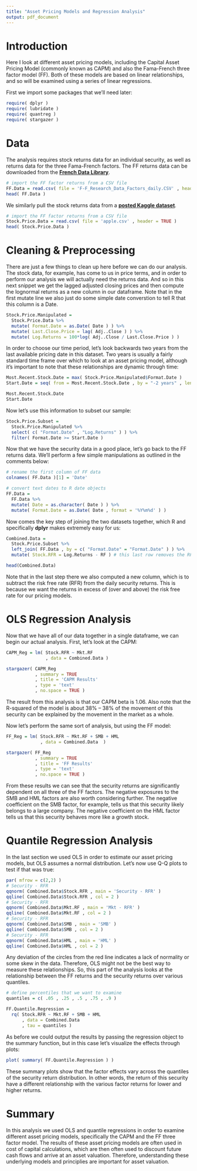 ```yaml
---
title: "Asset Pricing Models and Regression Analysis"
output: pdf_document
---
```


# Introduction

Here I look at different asset pricing models, including the Capital Asset Pricing Model (commonly known as CAPM) and also the Fama-French three factor model (FF). Both of these models are based on linear relationships, and so will be examined using a series of linear regressions.

First we import some packages that we'll need later:

```r
require( dplyr )
require( lubridate )
require( quantreg )
require( stargazer )
```

# Data

The analysis requires stock returns data for an individual security, as well as returns data for the three Fama-French factors. The FF returns data can be downloaded from the **[French Data Library](http://mba.tuck.dartmouth.edu/pages/faculty/ken.french/Data_Library/f-f_factors.html)**.

```r
# import the FF factor returns from a CSV file
FF.Data = read.csv( file = 'F-F_Research_Data_Factors_daily.CSV' , header = TRUE )
head( FF.Data )
```

We similarly pull the stock returns data from a **[posted Kaggle dataset](https://www.kaggle.com/fayomi/apple-stock-prices-from-20102017/version/1)**.

```r
# import the FF factor returns from a CSV file
Stock.Price.Data = read.csv( file = 'apple.csv' , header = TRUE )
head( Stock.Price.Data )
```

# Cleaning & Preprocessing

There are just a few things to clean up here before we can do our analysis. The stock data, for example, has come to us in price terms, and in order to perform our analysis we will actually need the returns data. And so in this next snippet we get the lagged adjusted closing prices and then compute the lognormal returns as a new column in our dataframe. Note that in the first mutate line we also just do some simple date converstion to tell R that this column is a Date.

```r
Stock.Price.Manipulated = 
  Stock.Price.Data %>% 
  mutate( Format.Date = as.Date( Date ) ) %>% 
  mutate( Last.Close.Price = lag( Adj..Close ) ) %>%
  mutate( Log.Returns = 100*log( Adj..Close / Last.Close.Price ) ) 
```

In order to choose our time period, let's look backwards two years from the last available pricing date in this dataset. Two years is usually a fairly standard time frame over which to look at an asset pricing model, although it's important to note that these relationships are dynamic through time:

```r
Most.Recent.Stock.Date = max( Stock.Price.Manipulated$Format.Date )
Start.Date = seq( from = Most.Recent.Stock.Date , by = "-2 years" , length= 2 )[2]

Most.Recent.Stock.Date
Start.Date
```

Now let's use this information to subset our sample:

```r
Stock.Price.Subset = 
  Stock.Price.Manipulated %>% 
  select( c( "Format.Date" , "Log.Returns" ) ) %>%
  filter( Format.Date >= Start.Date )
```

Now that we have the security data in a good place, let's go back to the FF returns data. We'll perform a few simple manipulations as outlined in the comments below:

```r
# rename the first column of FF data
colnames( FF.Data )[1] = 'Date'

# convert text dates to R date objects
FF.Data = 
  FF.Data %>%
  mutate( Date = as.character( Date ) ) %>%
  mutate( Format.Date = as.Date( Date , format = '%Y%m%d' ) )
```

Now comes the key step of joining the two datasets together, which R and specifically **dplyr** makes extremely easy for us:

```r
Combined.Data = 
  Stock.Price.Subset %>%
  left_join( FF.Data , by = c( "Format.Date" = "Format.Date" ) ) %>% 
  mutate( Stock.RFR = Log.Returns - RF ) # this last row removes the RFR from the stock returns

head(Combined.Data)
```

Note that in the last step there we also computed a new column, which is to subtract the risk free rate (RFR) from the daily security returns. This is because we want the returns in excess of (over and above) the risk free rate for our pricing models.

# OLS Regression Analysis

Now that we have all of our data together in a single dataframe, we can begin our actual analysis. First, let's look at the CAPM:

```r
CAPM_Reg = lm( Stock.RFR ~ Mkt.RF 
               , data = Combined.Data )

stargazer( CAPM_Reg
           , summary = TRUE
           , title = 'CAPM Results'
           , type = 'text'
           , no.space = TRUE )
```

The result from this analysis is that our CAPM beta is 1.06. Also note that the R-squared of the model is about 38% -- 38% of the movement of this security can be explained by the movement in the market as a whole.

Now let's perform the same sort of analysis, but using the FF model:

```r
FF_Reg = lm( Stock.RFR ~ Mkt.RF + SMB + HML 
             , data = Combined.Data  )

stargazer( FF_Reg
           , summary = TRUE
           , title = 'FF Results'
           , type = 'text'
           , no.space = TRUE )
```

From these results we can see that the security returns are significantly dependent on all three of the FF factors. The negative exposures to the SMB and HML factors are also worth considering further. The negative coefficient on the SMB factor, for example, tells us that this security likely belongs to a large company. The negative coefficient on the HML factor tells us that this security behaves more like a growth stock.

# Quantile Regression Analysis

In the last section we used OLS in order to estimate our asset pricing models, but OLS assumes a normal distribution. Let's now use Q-Q plots to test if that was true:

```r
par( mfrow = c(2,2) )
# Security - RFR
qqnorm( Combined.Data$Stock.RFR , main = 'Security - RFR' )
qqline( Combined.Data$Stock.RFR , col = 2 )
# Security - RFR
qqnorm( Combined.Data$Mkt.RF , main = 'Mkt - RFR' )
qqline( Combined.Data$Mkt.RF , col = 2 )
# Security - RFR
qqnorm( Combined.Data$SMB , main = 'SMB' )
qqline( Combined.Data$SMB , col = 2 )
# Security - RFR
qqnorm( Combined.Data$HML , main = 'HML' )
qqline( Combined.Data$HML , col = 2 )
```

Any deviation of the circles from the red line indicates a lack of normality or some skew in the data. Therefore, OLS might not be the best way to measure these relationships. So, this part of the analysis looks at the relationship between the FF returns and the security returns over various quantiles.

```r
# define percentiles that we want to examine
quantiles = c( .05 , .25 , .5 , .75 , .9 )

FF.Quantile.Regression = 
  rq( Stock.RFR ~ Mkt.RF + SMB + HML 
      , data = Combined.Data
      , tau = quantiles )
```

As before we could output the results by passing the regression object to the summary function, but in this case let's visualize the effects through plots:

```r
plot( summary( FF.Quantile.Regression ) )
```

These summary plots show that the factor effects vary across the quantiles of the security return distribution. In other words, the return of this security have a different relationship with the various factor returns for lower and higher returns. 

# Summary

In this analysis we used OLS and quantile regressions in order to examine different asset pricing models, specifically the CAPM and the FF three factor model. The results of these asset pricing models are often used in cost of capital calculations, which are then often used to discount future cash flows and arrive at an asset valuation. Therefore, understanding these underlying models and principlies are important for asset valuation.